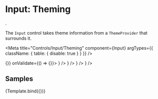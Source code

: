 
# Input: Theming 
.

The `Input` control takes theme information from a `ThemeProvider` that 
surrounds it. 

<Meta 
  title="Controls/Input/Theming" 
  component={Input}
  argTypes={{
    className: { table: { disable: true } }
  }}
/>

<div style={{height: '600px', padding: '30px', background: '#406A8C'}}>
  <ThemeProvider theme={{...Theme, normalColor: '#aaa', background: '#305A7C', fontColor: '#fff' }}>
    <Form data={{}} onChange={() => {}} onValidate={() => {}}>
      <Form.Field
        name="text"
        value={null}
        control={<Input type="text" placeholder="Text" {...args}/>}
      />
      <Form.Field
        name="color"
        value={null}
        control={<Input type="color" placeholder="Color" {...args}/>}
      />
      <Form.Field
        name="date"
        value={null}
        control={<Input type="date" placeholder="Date" {...args}/>}
      />
      <Form.Field
        name="time"
        value={null}
        control={<Input type="time" clock placeholder="Time" {...args}/>}
      />
    </Form>
  </ThemeProvider>
</div>


## Samples

<Canvas>
  <Story
    name="theming"
    args={{ clearable: true }}>
    {Template.bind({})}
  </Story>
</Canvas>

